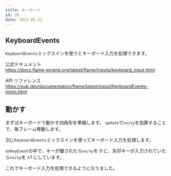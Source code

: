 ```yaml
---
title: キーボード
id: 26
date: 2023-05-22
---
```



## KeyboardEvents

`KeyboardEvents`ミックスインを使うとキーボード入力を処理できます。

公式ドキュメント  
https://docs.flame-engine.org/latest/flame/inputs/keyboard_input.html

API リファレンス  
https://pub.dev/documentation/flame/latest/input/KeyboardEvents-mixin.html

## 動かす

まずはキーボードで動かす四角形を準備します。
`update`で`vx/vy`を加算することで、毎フレーム移動します。

<ExampleCode file="keyboard/game.dart" label="keyboard1" />

次に`KeyboardEvents`ミックスインを使ってキーボード入力を処理します。

`onKeyEvent`の中で、キーが離されたら`vx/vy`を 0 に、矢印キーが入力されていたら`vx/vy`を ±1 にしています。

<ExampleCode file="keyboard/game.dart" label="keyboard2" />

これでキーボード入力を処理できるようになりました。
